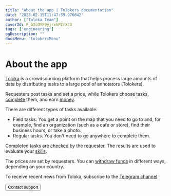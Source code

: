 ```yaml
---
title: "About the app | Tolokers documentation"
date: "2023-02-15T11:47:59.976642"
author: ["Toloka Team"]
coverId: F_bIcOYF9yjrxkPZrXc3
tags: ["engineering"]
ogDescription: ""
docsMenu: "tolokersMenu"
---
```


# About the app

[Toloka](http://toloka.yandex.com/) is a crowdsourcing platform that helps process large amounts of data by distributing tasks to a large pool of annotators (Tolokers).

Requesters post tasks and set a price, while Tolokers choose tasks, [complete](/docs-new/tolokers/tasks) them, and earn [money](/docs-new/tolokers/priemka#pay).

There are different types of tasks available:

- Field tasks. You get a point on the map that you need to go to and, for example, find an organization (such as a cafe or store), find their business hours, or take a photo.
- Regular tasks. You don't need to go anywhere to complete them.

Completed tasks are [checked](/docs-new/tolokers/priemka) by the requester. The results are used to evaluate your [skills](/docs-new/tolokers/skills).

The prices are set by requesters. You can [withdraw funds](/docs-new/tolokers/pay/about) in different ways, depending on your country.

To receive recent news from Toloka, subscribe to the [Telegram channel](https://t.me/TolokaOfficial_en_tr).

<Button themeColor="light" view="default" size="l" type="link" url="/docs-new/tolokers/troubleshooting/troubleshooting#not_working_properly">Contact support</Button>
